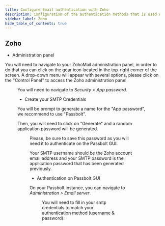 ```yaml
---
title: Configure Email authentication with Zoho
description: Configuration of the authentication methods that is used with SMTP for Zoho
sidebar_label: Zoho
hide_table_of_contents: true
---
```


<EmailServerConfigurationIntroduction/>

## Zoho

- Administration panel

You will need to navigate to your ZohoMail administration panel, in order to do that you can click on the gear icon located in the top-right corner of the screen. A drop-down menu will appear with several options, please click on the "Control Panel" to access the Zoho administration panel

<Figure
  src="/img/help/2023/02/smtp-zoho-credentials-panel.png"
  caption="Zoho - SMTP Credentials Panel"
  alt="Zoho - SMTP Credentials Panel"
/>

You will need to navigate to *Security > App password*.

- Create your SMTP Credentials

You will be prompt to generate a name for the "App password", we recommend to use "Passbolt".

Then, you will need to click on "Generate" and a random application password will be generated.

<Figure
  src="/img/help/2023/02/smtp-zoho-credentials-example.png"
  caption="Zoho - SMTP Credentials"
  alt="Zoho - SMTP Credentials"
/>

Please, be sure to save this password as you will need it to authenticate on the Passbolt GUI.

Your SMTP username should be the Zoho account email address and your SMTP password is the application password that has been generated previously.

- Authentication on Passbolt GUI

On your Passbolt instance, you can navigate to *Administration > Email server*.

<Figure
  src="/img/help/2023/02/smtp-zoho-authentication.png"
  caption="Passbolt - Email authentication"
  alt="Passbolt - Email authentication"
/>

You will need to fill in your smtp credentials to match your authentication method (username & password).

<TestYourEmailConfiguration/>
